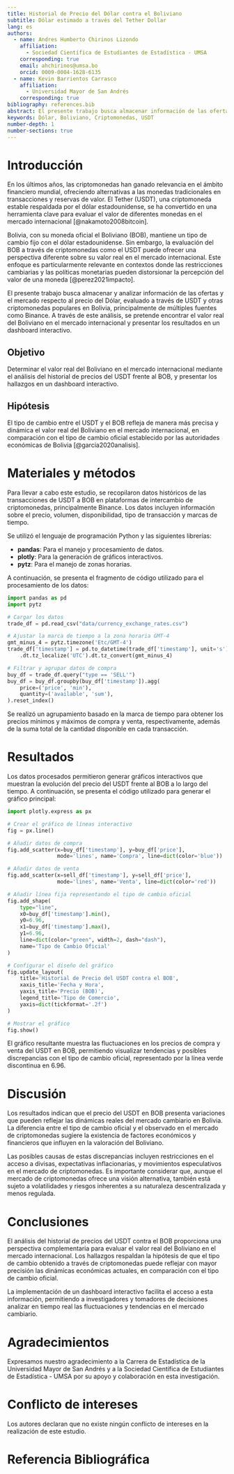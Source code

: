 ```yaml
---
title: Historial de Precio del Dólar contra el Boliviano
subtitle: Dólar estimado a través del Tether Dollar
lang: es
authors:
  - name: Andres Humberto Chirinos Lizondo
    affiliation: 
      - Sociedad Científica de Estudiantes de Estadística - UMSA
    corresponding: true
    email: ahchirinos@umsa.bo
    orcid: 0009-0004-1628-6135
  - name: Kevin Barrientos Carrasco
    affiliation: 
      - Universidad Mayor de San Andrés
    corresponding: true
bibliography: references.bib
abstract: El presente trabajo busca almacenar información de las ofertas y el mercado respecto al precio del Dólar que está evaluado a través de USDT y otras criptomonedas al Boliviano, siendo un método para encontrar el valor real del Boliviano en el mercado internacional. Sus resultados se presentan en un dashboard publicado para estos fines.
keywords: Dólar, Boliviano, Criptomonedas, USDT
number-depth: 1
number-sections: true
---
```


# Introducción

En los últimos años, las criptomonedas han ganado relevancia en el ámbito financiero mundial, ofreciendo alternativas a las monedas tradicionales en transacciones y reservas de valor. El Tether (USDT), una criptomoneda estable respaldada por el dólar estadounidense, se ha convertido en una herramienta clave para evaluar el valor de diferentes monedas en el mercado internacional [@nakamoto2008bitcoin].

Bolivia, con su moneda oficial el Boliviano (BOB), mantiene un tipo de cambio fijo con el dólar estadounidense. Sin embargo, la evaluación del BOB a través de criptomonedas como el USDT puede ofrecer una perspectiva diferente sobre su valor real en el mercado internacional. Este enfoque es particularmente relevante en contextos donde las restricciones cambiarias y las políticas monetarias pueden distorsionar la percepción del valor de una moneda [@perez2021impacto].

El presente trabajo busca almacenar y analizar información de las ofertas y el mercado respecto al precio del Dólar, evaluado a través de USDT y otras criptomonedas populares en Bolivia, principalmente de múltiples fuentes como Binance. A través de este análisis, se pretende encontrar el valor real del Boliviano en el mercado internacional y presentar los resultados en un dashboard interactivo.

## Objetivo

Determinar el valor real del Boliviano en el mercado internacional mediante el análisis del historial de precios del USDT frente al BOB, y presentar los hallazgos en un dashboard interactivo.

## Hipótesis

El tipo de cambio entre el USDT y el BOB refleja de manera más precisa y dinámica el valor real del Boliviano en el mercado internacional, en comparación con el tipo de cambio oficial establecido por las autoridades económicas de Bolivia [@garcia2020analisis].

# Materiales y métodos

Para llevar a cabo este estudio, se recopilaron datos históricos de las transacciones de USDT a BOB en plataformas de intercambio de criptomonedas, principalmente Binance. Los datos incluyen información sobre el precio, volumen, disponibilidad, tipo de transacción y marcas de tiempo.

Se utilizó el lenguaje de programación Python y las siguientes librerías:

-   **pandas**: Para el manejo y procesamiento de datos.
-   **plotly**: Para la generación de gráficos interactivos.
-   **pytz**: Para el manejo de zonas horarias.

A continuación, se presenta el fragmento de código utilizado para el procesamiento de los datos:

``` python
import pandas as pd
import pytz

# Cargar los datos
trade_df = pd.read_csv("data/currency_exchange_rates.csv")

# Ajustar la marca de tiempo a la zona horaria GMT-4
gmt_minus_4 = pytz.timezone('Etc/GMT-4')
trade_df['timestamp'] = pd.to_datetime(trade_df['timestamp'], unit='s')\
    .dt.tz_localize('UTC').dt.tz_convert(gmt_minus_4)

# Filtrar y agrupar datos de compra
buy_df = trade_df.query("type == 'SELL'")
buy_df = buy_df.groupby(buy_df['timestamp']).agg(
    price=('price', 'min'),
    quantity=('available', 'sum'),
).reset_index()
```

Se realizó un agrupamiento basado en la marca de tiempo para obtener los precios mínimos y máximos de compra y venta, respectivamente, además de la suma total de la cantidad disponible en cada transacción.

# Resultados

Los datos procesados permitieron generar gráficos interactivos que muestran la evolución del precio del USDT frente al BOB a lo largo del tiempo. A continuación, se presenta el código utilizado para generar el gráfico principal:

``` python
import plotly.express as px

# Crear el gráfico de líneas interactivo
fig = px.line()

# Añadir datos de compra
fig.add_scatter(x=buy_df['timestamp'], y=buy_df['price'],
                mode='lines', name='Compra', line=dict(color='blue'))

# Añadir datos de venta
fig.add_scatter(x=sell_df['timestamp'], y=sell_df['price'],
                mode='lines', name='Venta', line=dict(color='red'))

# Añadir línea fija representando el tipo de cambio oficial
fig.add_shape(
    type="line",
    x0=buy_df['timestamp'].min(),
    y0=6.96,
    x1=buy_df['timestamp'].max(),
    y1=6.96,
    line=dict(color="green", width=2, dash="dash"),
    name='Tipo de Cambio Oficial'
)

# Configurar el diseño del gráfico
fig.update_layout(
    title='Historial de Precio del USDT contra el BOB',
    xaxis_title='Fecha y Hora',
    yaxis_title='Precio (BOB)',
    legend_title='Tipo de Comercio',
    yaxis=dict(tickformat='.2f')
)

# Mostrar el gráfico
fig.show()
```

El gráfico resultante muestra las fluctuaciones en los precios de compra y venta del USDT en BOB, permitiendo visualizar tendencias y posibles discrepancias con el tipo de cambio oficial, representado por la línea verde discontinua en 6.96.

# Discusión

Los resultados indican que el precio del USDT en BOB presenta variaciones que pueden reflejar las dinámicas reales del mercado cambiario en Bolivia. La diferencia entre el tipo de cambio oficial y el observado en el mercado de criptomonedas sugiere la existencia de factores económicos y financieros que influyen en la valoración del Boliviano.

Las posibles causas de estas discrepancias incluyen restricciones en el acceso a divisas, expectativas inflacionarias, y movimientos especulativos en el mercado de criptomonedas. Es importante considerar que, aunque el mercado de criptomonedas ofrece una visión alternativa, también está sujeto a volatilidades y riesgos inherentes a su naturaleza descentralizada y menos regulada.

# Conclusiones

El análisis del historial de precios del USDT contra el BOB proporciona una perspectiva complementaria para evaluar el valor real del Boliviano en el mercado internacional. Los hallazgos respaldan la hipótesis de que el tipo de cambio obtenido a través de criptomonedas puede reflejar con mayor precisión las dinámicas económicas actuales, en comparación con el tipo de cambio oficial.

La implementación de un dashboard interactivo facilita el acceso a esta información, permitiendo a investigadores y tomadores de decisiones analizar en tiempo real las fluctuaciones y tendencias en el mercado cambiario.

# Agradecimientos {.unnumbered}

Expresamos nuestro agradecimiento a la Carrera de Estadística de la Universidad Mayor de San Andrés y a la Sociedad Científica de Estudiantes de Estadística - UMSA por su apoyo y colaboración en esta investigación.

# Conflicto de intereses {.unnumbered}

Los autores declaran que no existe ningún conflicto de intereses en la realización de este estudio.

# Referencia Bibliográfica {.unnumbered}

::: {#refs}
:::